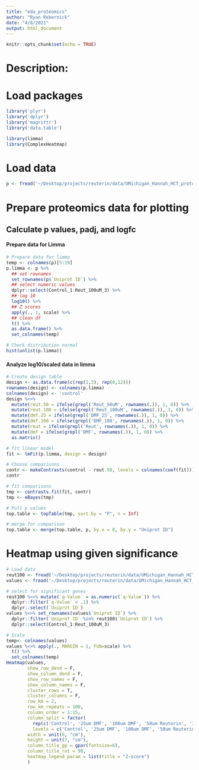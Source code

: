 ```yaml
---
title: "eda_proteomics"
author: "Ryan Rebernick"
date: "4/8/2021"
output: html_document
---
```


```r
knitr::opts_chunk$set(echo = TRUE)
```

# Description:

# Load packages
```r
library('plyr')
library('dplyr')
library('magrittr')
library('data.table')

library(limma)
library(ComplexHeatmap)

```

# Load data
```r

p <- fread('~/Desktop/projects/reuterin/data/UMichigan_Hannah_HCT_proteome_protein_quant.txt', data.table = F)


```

# Prepare proteomics data for plotting

## Calculate p values, padj, and logfc
#### Prepare data for Limma
```r

# Prepare data for limma
temp <- colnames(p)[5:19]
p.limma <- p %>% 
  ## set rownames
  set_rownames(p$`Uniprot ID`) %>%
  ## select numeric values
  dplyr::select(Control_1:Reut_100uM_3) %>%
  ## log 10
  log10() %>%
  ## Z scores
  apply(., 1, scale) %>%
  ## clean df
  t() %>%
  as.data.frame() %>%
  set_colnames(temp)

# Check distribution normal
hist(unlist(p.limma))

```

#### Analyze log10/scaled data in limma
```r

# Create design table
design <- as.data.frame(c(rep(1,3), rep(0,12)))
rownames(design) <- colnames(p.limma)
colnames(design) <- 'control'
design %<>%
  mutate(reut.50 = ifelse(grepl('Reut_50uM', rownames(.)), 1, 0)) %>%
  mutate(reut.100 = ifelse(grepl('Reut_100uM', rownames(.)), 1, 0)) %>%
  mutate(dmf.25 = ifelse(grepl('DMF_25', rownames(.)), 1, 0)) %>%
  mutate(dmf.100 = ifelse(grepl('DMF_100', rownames(.)), 1, 0)) %>%
  mutate(reut = ifelse(grepl('Reut', rownames(.)), 1, 0)) %>%
  mutate(dmf = ifelse(grepl('DMF', rownames(.)), 1, 0)) %>%
  as.matrix() 

# fit linear model
fit <- lmFit(p.limma, design = design)

# Choose comparisons
contr <- makeContrasts(control - reut.50, levels = colnames(coef(fit)))
contr

# fit comparisons
tmp <- contrasts.fit(fit, contr)
tmp <- eBayes(tmp)

# Pull p values
top.table <- topTable(tmp, sort.by = "P", n = Inf)

# merge for comparison
top.table <- merge(top.table, p, by.x = 0, by.y = "Uniprot ID")


```

# Heatmap using given significance
```r

# Load data
reut100 <- fread('~/Desktop/projects/reuterin/data/UMichigan_Hannah_HCT_proteome_100umReut_vs_Control.txt', data.table = F)
values <- fread('~/Desktop/projects/reuterin/data/UMichigan_Hannah_HCT_proteome_protein_quant.txt', data.table = F)

# select for significant genes
reut100 %<>% mutate(`q-Value` = as.numeric(`q-Value`)) %>%
  dplyr::filter(`q-Value` < .1) %>%
  dplyr::select(`Uniprot ID`)
values %<>% set_rownames(values$`Uniprot ID`) %>%
  dplyr::filter(`Uniprot ID` %in% reut100$`Uniprot ID`) %>%
  dplyr::select(Control_1:Reut_100uM_3)

# Scale
temp<- colnames(values)
values %<>% apply(., MARGIN = 1, FUN=scale) %>%
  t() %>%
  set_colnames(temp)
Heatmap(values,
        show_row_dend = F,
        show_column_dend = F,
        show_row_names = F,
        show_column_names = F,
        cluster_rows = T,
        cluster_columns = F,
        row_km = 2,
        row_km_repeats = 100,
        column_order = 1:15,
        column_split = factor(
          rep(c('Control', '25um DMF', '100um DMF', '50um Reuterin', '100um Reuterin'), each=3),
          levels = c('Control', '25um DMF', '100um DMF', '50um Reuterin', '100um Reuterin')),
        width = unit(6, "cm"),
        height = unit(7, "cm"),
        column_title_gp = gpar(fontsize=6),
        column_title_rot = 90,
        heatmap_legend_param = list(title = "Z-score")
        )



```











